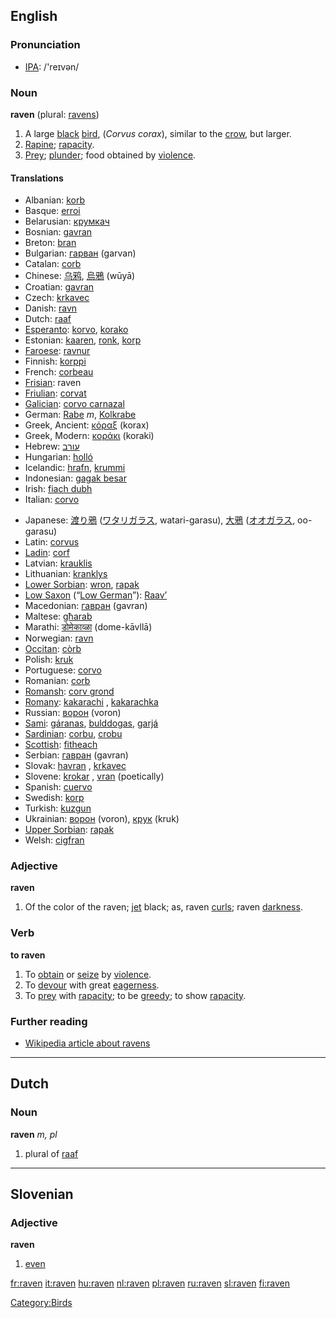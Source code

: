 ==English==
===Pronunciation===
*[[w:IPA|IPA]]: /'reɪvən/

===Noun===
'''raven''' (plural: [[ravens]])

#A large [[black]] [[bird]], (''Corvus corax''), similar to the [[crow]], but larger.
#[[Rapine]]; [[rapacity]].
#[[Prey]]; [[plunder]]; food obtained by [[violence]].

====Translations====
{{top}}
*Albanian: [[korb]] {{m}}
*Basque: [[erroi]]
*Belarusian: [[крумкач]]
*Bosnian: [[gavran]] {{m}}
*Breton: [[bran]] {{m}}
*Bulgarian: [[гарван]] (garvan)
*Catalan: [[corb]] {{m}}
*Chinese: [[乌鸦]], [[烏鴉]] (wūyā)
*Croatian: [[gavran]]
*Czech: [[krkavec]]
*Danish: [[ravn]]
*Dutch: [[raaf]] {{m}}
*[[Esperanto]]: [[korvo]], [[korako]]
*Estonian: [[kaaren]], [[ronk]], [[korp]]
*[[Faroese]]: [[ravnur]]
*Finnish: [[korppi]]
*French: [[corbeau]] {{m}}
*[[Frisian]]: raven
*[[Friulian]]: [[corvat]]
*[[Galician]]: [[corvo carnazal]]
*German: [[Rabe]] ''m'', [[Kolkrabe]] {{m}}
*Greek, Ancient: [[κόραξ]] (korax)
*Greek, Modern: [[κοράκι]] (koraki)
*Hebrew: [[עורב]]
*Hungarian: [[holló]]
*Icelandic: [[hrafn]], [[krummi]]
*Indonesian: [[gagak besar]]
*Irish: [[fiach dubh]]
*Italian: [[corvo]]
{{mid}}
*Japanese: [[渡り鴉]] ([[ワタリガラス]], watari-garasu), [[大鴉]] ([[オオガラス]], oo-garasu)
*Latin: [[corvus]] {{m}}
*[[Ladin]]: [[corf]]
*Latvian: [[krauklis]]
*Lithuanian: [[kranklys]] {{m}}
*[[Lower Sorbian]]: [[wron]], [[rapak]]
*[[Low Saxon]] (“[[Low German]]”): [[Raav’]] {{m}}
*Macedonian: [[гавран]] (gavran)
*Maltese: [[għarab]]
*Marathi: [[डोमेकाव्ळा]] (dome-kāvllā)
*Norwegian: [[ravn]]
*[[Occitan]]: [[còrb]]
*Polish: [[kruk]] {{m}}
*Portuguese: [[corvo]]
*Romanian: [[corb]]
*[[Romansh]]: [[corv grond]]
*[[Romany]]: [[kakarachi]] {{m}}, [[kakarachka]] {{f}}
*Russian: [[ворон]] (voron)
*[[Sami]]: [[gáranas]], [[bulddogas]], [[garjá]]
*[[Sardinian]]: [[corbu]], [[crobu]] {{m}}
*[[Scottish]]: [[fitheach]]
*Serbian: [[гавран]] (gavran)
*Slovak: [[havran#Slovak|havran]] {{m}}, [[krkavec]] {{m}}
*Slovene: [[krokar]] {{m}}, [[vran]] {{m}} (poetically)
*Spanish: [[cuervo]] {{m}}
*Swedish: [[korp]]
*Turkish: [[kuzgun]]
*Ukrainian: [[ворон]] (voron), [[крук]] (kruk)
*[[Upper Sorbian]]: [[rapak]]
*Welsh: [[cigfran]]
{{bottom}}

===Adjective===
'''raven'''

#Of the color of the raven; [[jet]] black; as, raven [[curl]]s; raven [[darkness]].

===Verb===
'''to raven'''

#To [[obtain]] or [[seize]] by [[violence]].
#To [[devour]] with great [[eagerness]].
#To [[prey]] with [[rapacity]]; to be [[greedy]]; to show [[rapacity]].

===Further reading===
*[[w:raven|Wikipedia article about ravens]]

----

==Dutch==
===Noun===
'''raven''' ''m, pl''

#plural of [[raaf]]

----

==Slovenian==
===Adjective===
'''raven'''

# [[even]]

[[Category:Birds]]

[[fr:raven]]
[[it:raven]]
[[hu:raven]]
[[nl:raven]]
[[pl:raven]]
[[ru:raven]]
[[sl:raven]]
[[fi:raven]]